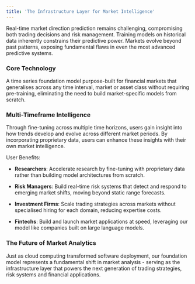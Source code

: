 ```yaml
---
title: 'The Infrastructure Layer for Market Intelligence'
---
```


Real-time market direction prediction remains challenging, compromising both trading decisions and risk management. Training models on historical data inherently constrains their predictive power. Markets evolve beyond past patterns, exposing fundamental flaws in even the most advanced predictive systems.

### Core Technology

A time series foundation model purpose-built for financial markets that generalises across any time interval, market or asset class without requiring pre-training, eliminating the need to build market-specific models from scratch.


### Multi-Timeframe Intelligence

Through fine-tuning across multiple time horizons, users gain insight into how trends develop and evolve across different market periods. By incorporating proprietary data, users can enhance these insights with their own market intelligence.

User Benefits:

* **Researchers**: Accelerate research by fine-tuning with proprietary data rather than building model architectures from scratch.

* **Risk Managers**: Build real-time risk systems that detect and respond to emerging market shifts, moving beyond static range forecasts.

* **Investment Firms**: Scale trading strategies across markets without specialised hiring for each domain, reducing expertise costs.

* **Fintechs**: Build and launch market applications at speed, leveraging our model like companies built on large language models.

### The Future of Market Analytics

Just as cloud computing transformed software deployment, our foundation model represents a fundamental shift in market analysis - serving as the infrastructure layer that powers the next generation of trading strategies, risk systems and financial applications.